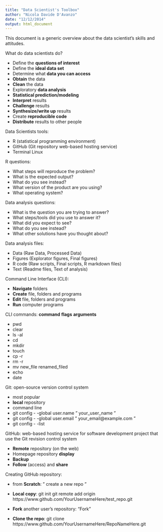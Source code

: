 ```yaml
---
title: "Data Scientist's Toolbox"
author: "Nicola Davide D'Avanzo"
date: "12/12/2014"
output: html_document
---
```


This document is a generic overview about the data scientist's skills and attitudes.

What do data scientists do?

- Define the **questions of interest**
- Define the **ideal data set**
- Determine what **data you can access**
- **Obtain** the data
- **Clean** the data
- Exploratory **data analysis**
- **Statistical prediction/modeling**
- **Interpret** results
- **Challenge** results
- **Synthesize/write up** results
- Create **reproducible code**
- **Distribute** results to other people

Data Scientists tools:

 - R (statistical programming environment)
 - GitHub (Git repository web-based hosting service)
 - Terminal Linux

R questions:

- What steps will reproduce the problem?
- What is the expected output?
- What do you see instead?
- What version of the product are you using?
- What operating system?

Data analysis questions:

- What is the question you are trying to answer?
- What steps/tools did you use to answer it?
- What did you expect to see?
- What do you see instead?
- What other solutions have you thought about?

Data analysis files:

* Data (Raw Data, Processed Data)
* Figures (Explorator figures, Final figures)
* R code (Raw scripts, Final scripts, R markdown files)
* Text (Readme files, Text of analysis)

Command Line Interface (CLI):

* **Navigate** folders
* **Create** file, folders and programs
* **Edit** file, folders and programs
* **Run** computer programs

CLI commands: **command** **flags** **arguments**

* pwd
* clear
* ls -al
* cd
* mkdir
* touch
* cp -r
* rm -r
* mv new_file renamed_filed
* echo
* date

Git: open-source version control system

* most popular
* **local** repository
* command line
* git config - -global user.name " your_user_name "
* git config - -global user.email " your_email@example.com "
* git config - -list


GitHub: web-based hosting service for software development project that use the Git revision control system

* **Remote** repository (on the web)
* Homepage repository **display**
* **Backup**
* **Follow** (access) and **share**

Creating GitHub repository:

* from **Scratch**: " create a new repo "
* **Local copy**: 
git init
git remote add origin https://www.github.com/YourUsernameHere/test_repo.git

* **Fork** another user's repository: "Fork"
* **Clone the repo**:
git clone https://www.github.com/YourUsernameHere/RepoNameHere.git

